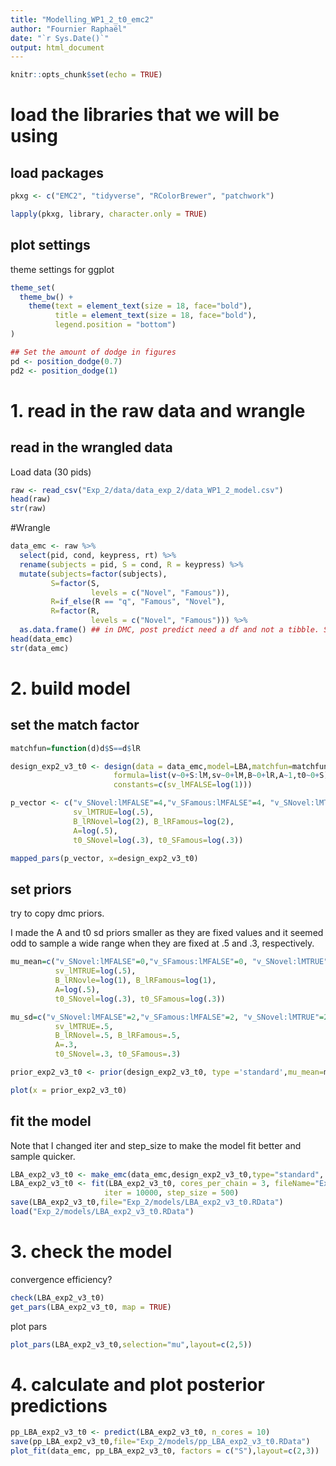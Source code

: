 ```yaml
---
title: "Modelling_WP1_2_t0_emc2"
author: "Fournier Raphaël"
date: "`r Sys.Date()`"
output: html_document
---
```


```r
knitr::opts_chunk$set(echo = TRUE)
```

# load the libraries that we will be using #

## load packages ##

```r
pkxg <- c("EMC2", "tidyverse", "RColorBrewer", "patchwork")

lapply(pkxg, library, character.only = TRUE)
```

## plot settings ##

theme settings for ggplot

```r
theme_set(
  theme_bw() +
    theme(text = element_text(size = 18, face="bold"), 
          title = element_text(size = 18, face="bold"),
          legend.position = "bottom")
)

## Set the amount of dodge in figures
pd <- position_dodge(0.7)
pd2 <- position_dodge(1)
```

# 1. read in the raw data and wrangle

## read in the wrangled data ##

Load data (30 pids)

```r
raw <- read_csv("Exp_2/data/data_exp_2/data_WP1_2_model.csv")
head(raw)
str(raw)
```

#Wrangle
```r
data_emc <- raw %>%
  select(pid, cond, keypress, rt) %>% 
  rename(subjects = pid, S = cond, R = keypress) %>% 
  mutate(subjects=factor(subjects),
         S=factor(S,
                  levels = c("Novel", "Famous")),
         R=if_else(R == "q", "Famous", "Novel"),
         R=factor(R,
                  levels = c("Novel", "Famous"))) %>% 
  as.data.frame() ## in DMC, post predict need a df and not a tibble. Same for EMC2 I think.
head(data_emc)
str(data_emc)
```

# 2. build model #

## set the match factor  ##

```r
matchfun=function(d)d$S==d$lR
```

```r
design_exp2_v3_t0 <- design(data = data_emc,model=LBA,matchfun=matchfun,
                       formula=list(v~0+S:lM,sv~0+lM,B~0+lR,A~1,t0~0+S),
                       constants=c(sv_lMFALSE=log(1)))
```

```r
p_vector <- c("v_SNovel:lMFALSE"=4,"v_SFamous:lMFALSE"=4, "v_SNovel:lMTRUE"=4, "v_SFamous:lMTRUE"=4,
              sv_lMTRUE=log(.5), 
              B_lRNovel=log(2), B_lRFamous=log(2),
              A=log(.5),
              t0_SNovel=log(.3), t0_SFamous=log(.3))

mapped_pars(p_vector, x=design_exp2_v3_t0)
```

## set priors ##

try to copy dmc priors.

I made the A and t0 sd priors smaller as they are fixed values and it seemed odd to sample a wide range when they are fixed at .5 and .3, respectively.

```r
mu_mean=c("v_SNovel:lMFALSE"=0,"v_SFamous:lMFALSE"=0, "v_SNovel:lMTRUE"=1, "v_SFamous:lMTRUE"=1,
          sv_lMTRUE=log(.5), 
          B_lRNovle=log(1), B_lRFamous=log(1),
          A=log(.5),
          t0_SNovel=log(.3), t0_SFamous=log(.3))

mu_sd=c("v_SNovel:lMFALSE"=2,"v_SFamous:lMFALSE"=2, "v_SNovel:lMTRUE"=2, "v_SFamous:lMTRUE"=2,
          sv_lMTRUE=.5, 
          B_lRNovel=.5, B_lRFamous=.5,
          A=.3,
          t0_SNovel=.3, t0_SFamous=.3)

prior_exp2_v3_t0 <- prior(design_exp2_v3_t0, type ='standard',mu_mean=mu_mean,mu_sd=mu_sd)

plot(x = prior_exp2_v3_t0)
```            

## fit the model ##

Note that I changed iter and step_size to make the model fit better and sample quicker.

```r
LBA_exp2_v3_t0 <- make_emc(data_emc,design_exp2_v3_t0,type="standard",  prior=prior_exp2_v3_t0)
LBA_exp2_v3_t0 <- fit(LBA_exp2_v3_t0, cores_per_chain = 3, fileName="Exp_2/models/tmp.RData",
                     iter = 10000, step_size = 500)
save(LBA_exp2_v3_t0,file="Exp_2/models/LBA_exp2_v3_t0.RData") 
load("Exp_2/models/LBA_exp2_v3_t0.RData")
```

# 3. check the model #

convergence 
efficiency?

```r
check(LBA_exp2_v3_t0)
get_pars(LBA_exp2_v3_t0, map = TRUE)
```

plot pars

```r
plot_pars(LBA_exp2_v3_t0,selection="mu",layout=c(2,5))
```

# 4. calculate and plot posterior predictions #

```r
pp_LBA_exp2_v3_t0 <- predict(LBA_exp2_v3_t0, n_cores = 10)
save(pp_LBA_exp2_v3_t0,file="Exp_2/models/pp_LBA_exp2_v3_t0.RData")
plot_fit(data_emc, pp_LBA_exp2_v3_t0, factors = c("S"),layout=c(2,3))
```


